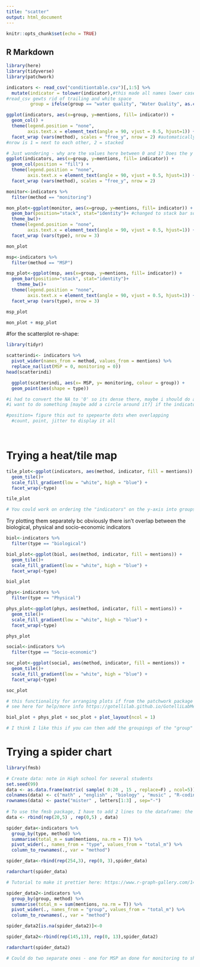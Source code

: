 ```yaml
---
title: "scatter"
output: html_document
---
```


```r
knitr::opts_chunk$set(echo = TRUE)
```

## R Markdown

```r
library(here)
library(tidyverse)
library(patchwork)
```


```r
indicators <- read_csv("conditiontable.csv")[,1:5] %>% 
  mutate(indicator = tolower(indicator),#this made all names lower case 
#read_csv gewts rid of trailing and white space 
         group = ifelse(group == "water quality", "Water Quality", as.character(group))) #there was two water quality groups so I change them to be just one now.

ggplot(indicators, aes(x=group, y=mentions, fill= indicator)) +
  geom_col() + 
  theme(legend.position = "none",
        axis.text.x = element_text(angle = 90, vjust = 0.5, hjust=1)) + 
  facet_wrap (vars(method), scales = "free_y", nrow = 2) #automatically does same scale to change this adding free scales argment. 
#nrow is 1 = next to each other, 2 = stacked 


```
```r
# Just wondering - why are the values here between 0 and 1? Does the y axis represent the proportion of mentions of each type or??
ggplot(indicators, aes(x=group, y=mentions, fill= indicator)) +
  geom_col(position = "fill") + 
  theme(legend.position = "none",
        axis.text.x = element_text(angle = 90, vjust = 0.5, hjust=1)) + 
  facet_wrap (vars(method), scales = "free_y", nrow = 2) 
```



```r
monitor<-indicators %>% 
  filter(method == "monitoring")

mon_plot<-ggplot(monitor, aes(x=group, y=mentions, fill= indicator)) +
  geom_bar(position="stack", stat="identity")+ #changed to stack bar so that you can see the # of mentions
  theme_bw()+
  theme(legend.position = "none",
        axis.text.x = element_text(angle = 90, vjust = 0.5, hjust=1)) + 
  facet_wrap (vars(type), nrow = 3) 

mon_plot
```
```r
msp<-indicators %>% 
  filter(method == "MSP")

msp_plot<-ggplot(msp, aes(x=group, y=mentions, fill= indicator)) +
  geom_bar(position="stack", stat="identity")+ 
    theme_bw()+
  theme(legend.position = "none",
        axis.text.x = element_text(angle = 90, vjust = 0.5, hjust=1)) + 
  facet_wrap (vars(type), nrow = 3) 

msp_plot
```
```r
mon_plot + msp_plot
```


#for the scatterplot re-shape:
```r
library(tidyr)

scatterindi<- indicators %>% 
  pivot_wider(names_from = method, values_from = mentions) %>% 
  replace_na(list(MSP = 0, monitoring = 0)) 
head(scatterindi)

```

```r
  ggplot(scatterindi, aes(x= MSP, y= monitoring, colour = group)) + 
  geom_point(aes(shape = type))

#i had to convert the NA to '0' so its dense there, maybe i should do a thing about this? 
#i want to do something [maybe add a circle around it?] if the indicator is one that is both MSP and monitoring, unsure of how~!

#position= figure this out to spepearte dots when overlapping
  #count, point, jitter to display it all 

  
```

# Trying a heat/tile map

```r
tile_plot<-ggplot(indicators, aes(method, indicator, fill = mentions)) +
  geom_tile()+
  scale_fill_gradient(low = "white", high = "blue") +
  facet_wrap(~type)

tile_plot

# You could work on ordering the "indicators" on the y-axis into groups based on the "group" column and labelling that on the y-axis to make it clear what braod categories each fall into
```

Try plotting them separately bc obviously there isn't overlap between the biological, physical and socio-economic indicators
```r
biol<-indicators %>% 
  filter(type == "biological")

biol_plot<-ggplot(biol, aes(method, indicator, fill = mentions)) +
  geom_tile()+
  scale_fill_gradient(low = "white", high = "blue") +
  facet_wrap(~type)

biol_plot
```

```r
phys<-indicators %>% 
  filter(type == "Physical")

phys_plot<-ggplot(phys, aes(method, indicator, fill = mentions)) +
  geom_tile()+
  scale_fill_gradient(low = "white", high = "blue") +
  facet_wrap(~type)

phys_plot
```

```r
social<-indicators %>% 
  filter(type == "Socio-economic")

soc_plot<-ggplot(social, aes(method, indicator, fill = mentions)) +
  geom_tile()+
  scale_fill_gradient(low = "white", high = "blue") +
  facet_wrap(~type)

soc_plot
```

```r
# this functionality for arranging plots if from the patchwork package
# see here for help/more info https://gotellilab.github.io/GotelliLabMeetingHacks/NickGotelli/ggplotPatchwork.html

biol_plot + phys_plot + soc_plot + plot_layout(ncol = 1)

# I think I like this if you can then add the groupings of the "group" types along the y-axis as well (you would need to reorder the y-axis names based on the "group" then could add in the group in powerpoint or illustrator afterwards)
```


# Trying a spider chart

```r
library(fmsb)

# Create data: note in High school for several students
set.seed(99)
data <- as.data.frame(matrix( sample( 0:20 , 15 , replace=F) , ncol=5))
colnames(data) <- c("math" , "english" , "biology" , "music" , "R-coding" )
rownames(data) <- paste("mister" , letters[1:3] , sep="-")
 
# To use the fmsb package, I have to add 2 lines to the dataframe: the max and min of each variable to show on the plot!
data <- rbind(rep(20,5) , rep(0,5) , data)

spider_data<-indicators %>% 
  group_by(type, method) %>% 
  summarise(total_m = sum(mentions, na.rm = T)) %>% 
  pivot_wider(., names_from = "type", values_from = "total_m") %>% 
  column_to_rownames(., var = "method")

spider_data<-rbind(rep(254,3), rep(0, 3),spider_data)

radarchart(spider_data)

# Tutorial to make it prettier here: https://www.r-graph-gallery.com/143-spider-chart-with-saveral-individuals.html

spider_data2<-indicators %>% 
  group_by(group, method) %>% 
  summarise(total_m = sum(mentions, na.rm = T)) %>% 
  pivot_wider(., names_from = "group", values_from = "total_m") %>% 
  column_to_rownames(., var = "method")

spider_data2[is.na(spider_data2)]<-0

spider_data2<-rbind(rep(145,13), rep(0, 13),spider_data2)

radarchart(spider_data2)

# Could do two separate ones - one for MSP an done for monitoring to show overlap of biol, phys and socio indicators if there is any
```


